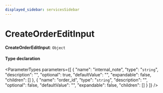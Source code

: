 ```yaml
---
displayed_sidebar: servicesSidebar
---
```



# CreateOrderEditInput

 **CreateOrderEditInput**: `Object`

#### Type declaration

<ParameterTypes parameters={[
  {
    "name": "internal_note",
    "type": "`string`",
    "description": "",
    "optional": true,
    "defaultValue": "",
    "expandable": false,
    "children": []
  },
  {
    "name": "order_id",
    "type": "`string`",
    "description": "",
    "optional": false,
    "defaultValue": "",
    "expandable": false,
    "children": []
  }
]} />
